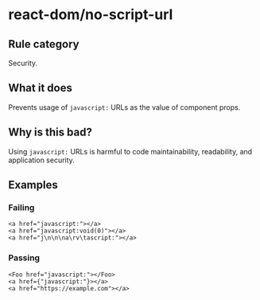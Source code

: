 # react-dom/no-script-url

## Rule category

Security.

## What it does

Prevents usage of `javascript:` URLs as the value of component props.

## Why is this bad?

Using `javascript:` URLs is harmful to code maintainability, readability, and application security.

## Examples

### Failing

```tsx {1,2,3}
<a href="javascript:"></a>
<a href="javascript:void(0)"></a>
<a href="j\n\n\na\rv\tascript:"></a>
```

### Passing

```tsx
<Foo href="javascript:"></Foo>
<a href={"javascript:"}></a>
<a href="https://example.com"></a>
```
